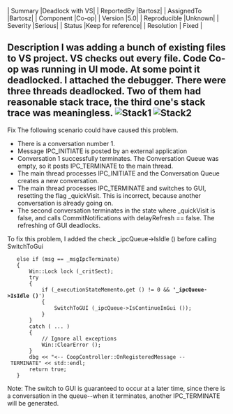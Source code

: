| Summary |Deadlock with VS|
| ReportedBy |Bartosz|
| AssignedTo |Bartosz|
| Component |Co-op|
| Version |5.0|
| Reproducible |Unknown|
| Severity |Serious|
| Status |Keep for reference|
| Resolution | Fixed |
==Description 
I was adding a bunch of existing files to VS project. VS checks out every file. Code Co-op was running in UI mode. At some point it deadlocked. I attached the debugger. There were three threads deadlocked. Two of them had reasonable stack trace, the third one's stack trace was meaningless. 
[[Image:Stack1]]
[[Image:Stack2]]
==Fix
The following scenario could have caused this problem.
* There is a conversation number 1.
* Message IPC_INITIATE is posted by an external application
* Conversation 1 successfully terminates. The Conversation Queue was empty, so it posts IPC_TERMINATE to the main thread.
* The main thread processes IPC_INITIATE and the Conversation Queue creates a new conversation.
* The main thread processes IPC_TERMINATE and switches to GUI, resetting the flag _quickVisit. This is incorrect, because another conversation is already going on.
* The second conversation terminates in the state where _quickVisit is false, and calls CommitNotifications with delayRefresh == false. The refreshing of GUI deadlocks.
To fix this problem, I added the check _ipcQueue->IsIdle () before calling SwitchToGui

	else if (msg == _msgIpcTerminate)
	{
		Win::Lock lock (_critSect);
		try
		{
			if (_executionStateMemento.get () != 0 && ''''_ipcQueue->IsIdle ()'''')
			{
				SwitchToGUI (_ipcQueue->IsContinueInGui ());
			}
		}
		catch ( ... )
		{
			// Ignore all exceptions
			Win::ClearError ();
		}
		dbg << "<-- CoopController::OnRegisteredMessage -- TERMINATE" << std::endl;
		return true;
	}
Note: The switch to GUI is guaranteed to occur at a later time, since there is a conversation in the queue--when it terminates, another IPC_TERMINATE will be generated.

